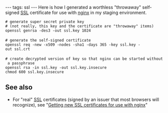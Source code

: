 ---
tags: ssl
---
Here is how I generated a worthless "throwaway" self-signed [[SSL]] certificate for use with [[nginx]] in my staging environment.

 # generate super secret private key
 # (not really, this key and the certificate are "throwaway" items)
 openssl genrsa -des3 -out ssl.key 1024
 
 # generate the self-signed certificate
 openssl req -new -x509 -nodes -sha1 -days 365 -key ssl.key -out ssl.crt
 
 # create decrypted version of key so that nginx can be started without a passphrase
 openssl rsa -in ssl.key -out ssl.key.insecure
 chmod 600 ssl.key.insecure

== See also ==

* For "real" [[SSL]] certificates (signed by an issuer that most browsers will recognize), see "[[Getting new SSL certificates for use with nginx]]"
